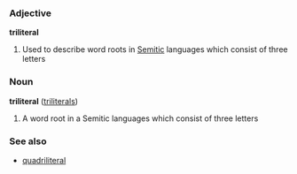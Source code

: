 ===Adjective===
'''triliteral'''

# Used to describe word roots in [[Semitic]] languages which consist of three letters

===Noun===
'''triliteral''' ([[triliterals]])

# A word root in a Semitic languages which consist of three letters

===See also===
*[[quadriliteral]]